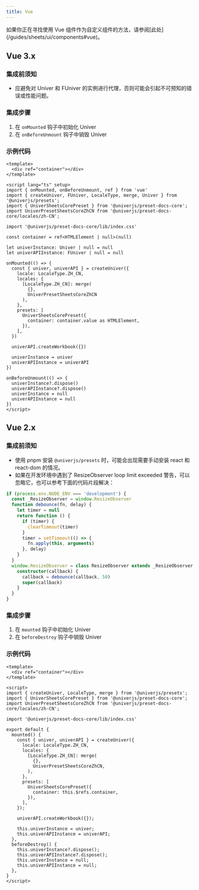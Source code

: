 ```yaml
---
title: Vue
---
```


<Callout>
  如果你正在寻找使用 Vue 组件作为自定义组件的方法，请参阅[此处](/guides/sheets/ui/components#vue)。
</Callout>

## Vue 3.x

### 集成前须知

- 应避免对 Univer 和 FUniver 的实例进行代理，否则可能会引起不可预知的错误或性能问题。

### 集成步骤

1. 在 `onMounted` 钩子中初始化 Univer
2. 在 `onBeforeUnmount` 钩子中销毁 Univer

### 示例代码

```vue
<template>
  <div ref="container"></div>
</template>

<script lang="ts" setup>
import { onMounted, onBeforeUnmount, ref } from 'vue'
import { createUniver, FUniver, LocaleType, merge, Univer } from '@univerjs/presets';
import { UniverSheetsCorePreset } from '@univerjs/preset-docs-core';
import UniverPresetSheetsCoreZhCN from '@univerjs/preset-docs-core/locales/zh-CN';

import '@univerjs/preset-docs-core/lib/index.css'

const container = ref<HTMLElement | null>(null)

let univerInstance: Univer | null = null
let univerAPIInstance: FUniver | null = null

onMounted(() => {
  const { univer, univerAPI } = createUniver({
    locale: LocaleType.ZH_CN,
    locales: {
      [LocaleType.ZH_CN]: merge(
        {},
        UniverPresetSheetsCoreZhCN
      ),
    },
    presets: [
      UniverSheetsCorePreset({
        container: container.value as HTMLElement,
      }),
    ],
  })

  univerAPI.createWorkbook({})

  univerInstance = univer
  univerAPIInstance = univerAPI
})

onBeforeUnmount(() => {
  univerInstance?.dispose()
  univerAPIInstance?.dispose()
  univerInstance = null
  univerAPIInstance = null
})
</script>
```

## Vue 2.x

### 集成前须知

- 使用 pnpm 安装 `@univerjs/presets` 时，可能会出现需要手动安装 react 和 react-dom 的情况。
- 如果在开发环境中遇到了 ResizeObserver loop limit exceeded 警告，可以忽略它，也可以参考下面的代码片段解决：

```typescript
if (process.env.NODE_ENV === 'development') {
  const _ResizeObserver = window.ResizeObserver
  function debounce(fn, delay) {
    let timer = null
    return function () {
      if (timer) {
        clearTimeout(timer)
      }
      timer = setTimeout(() => {
        fn.apply(this, arguments)
      }, delay)
    }
  }
  window.ResizeObserver = class ResizeObserver extends _ResizeObserver {
    constructor(callback) {
      callback = debounce(callback, 50)
      super(callback)
    }
  }
}
```

### 集成步骤

1. 在 `mounted` 钩子中初始化 Univer
2. 在 `beforeDestroy` 钩子中销毁 Univer

### 示例代码

```vue
<template>
  <div ref="container"></div>
</template>

<script>
import { createUniver, LocaleType, merge } from '@univerjs/presets';
import { UniverSheetsCorePreset } from '@univerjs/preset-docs-core';
import UniverPresetSheetsCoreZhCN from '@univerjs/preset-docs-core/locales/zh-CN';

import '@univerjs/preset-docs-core/lib/index.css'

export default {
  mounted() {
    const { univer, univerAPI } = createUniver({
      locale: LocaleType.ZH_CN,
      locales: {
        [LocaleType.ZH_CN]: merge(
          {},
          UniverPresetSheetsCoreZhCN,
        ),
      },
      presets: [
        UniverSheetsCorePreset({
          container: this.$refs.container,
        }),
      ],
    });

    univerAPI.createWorkbook({});

    this.univerInstance = univer;
    this.univerAPIInstance = univerAPI;
  },
  beforeDestroy() {
    this.univerInstance?.dispose();
    this.univerAPIInstance?.dispose();
    this.univerInstance = null;
    this.univerAPIInstance = null;
  },
}
</script>
```
